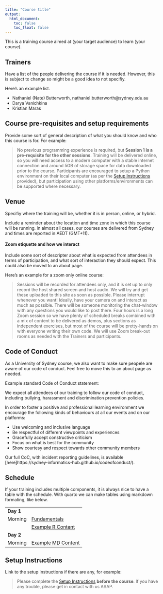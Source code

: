 ```yaml
---
title: "Course title"
output:
  html_document:
    toc: false
    toc_float: false
---
```



This is a training course aimed at (your target audience) to learn (your course).


## Trainers

Have a list of the people delivering the course if it is needed. 
However, this is subject to change so might be a good idea to not specifiy.

Here's an example list.

* Nathaniel (Nate) Butterworth, nathaniel.butterworth@sydney.edu.au
* Darya Vanichkina
* Kristian Maras


## Course pre-requisites and setup requirements

Provide some sort of general description of what you should know and who this course is for. For example: 

> No previous programming experience is required, but **Session 1 is a pre-requisite for the other sessions**. Training will be delivered online, so you will need access to a modern computer with a stable internet connection and around 5GB of storage space for data downloaded prior to the course. Participants are encouraged to setup a Python environment on their local computer (as per the [Setup Instructions](./setup.html) provided), but participation using other platforms/environments can be supported where necessary.


## Venue

Specifiy where the training will be, whether it is in person, online, or hybrid.

Include a reminder about the location and time zone in which this course will be running.
In almost all cases, our courses are delivered from Sydney and times are reported in AEDT (GMT+11).

#### Zoom etiquette and how we interact

Include some sort of descripter about what is expected from attendees in terms of participation, and what sort of interaction they should expect. 
This could also be moved to an about page. 

Here's an example for a zoom only online course:

> Sessions will be recorded for attendees only, and it is set up to only record the host shared screen and host audio. We will try and get these uploaded to this site as soon as possible. Please interrupt whenever you want! Ideally, have your camera on and interact as much as possible. There will be someone monitoring the chat-window with any questions you would like to post there.  Four hours is a long Zoom session so we have plenty of scheduled breaks combined with a mix of content to be delivered as demos, plus sections as independent exercises, but most of the course will be pretty-hands on with everyone writing their own code. We will use Zoom break-out rooms as needed with the Trainers and participants.


## Code of Conduct

As a University of Sydney course, we also want to make sure peopele are aware of our code of conduct.
Feel free to move this to an about page as needed. 

Example standard Code of Conduct statement: 

We expect all attendees of our training to follow our code of conduct, including bullying, harassment and discrimination prevention policies.

In order to foster a positive and professional learning environment we encourage the following kinds of behaviours at all our events and on our platforms:

* Use welcoming and inclusive language
* Be respectful of different viewpoints and experiences
* Gracefully accept constructive criticism
* Focus on what is best for the community
* Show courtesy and respect towards other community members

Our full CoC, with incident reporting guidelines, is available [here]https://sydney-informatics-hub.github.io/codeofconduct/).



## Schedule

If your training includes multiple components, it is always nice to have a table with the schedule.
With quarto we can make tables using markdown formating, like below.

|  |  |
| --- | :--- |
| **Day 1** |
| Morning | [Fundamentals](notebooks/01a-fundamentals.ipynb) |
|   | [Example R Content](notebooks/01b_exampleRcontent.qmd) |
| **Day 2** |
| Morning | [Example MD Content](notebooks/01c_exampleMDcontent.md) |

## Setup Instructions

Link to the setup instructions if there are any, for example:

> Please complete the [Setup Instructions](./setup.html) **before the course**. If you have any trouble, please get in contact with us ASAP.

